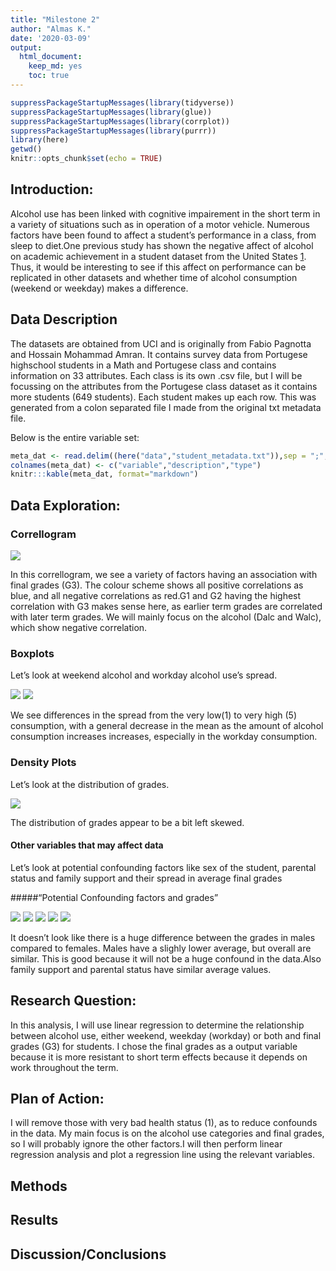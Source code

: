 ```yaml
---
title: "Milestone 2"
author: "Almas K."
date: '2020-03-09'
output: 
  html_document:
    keep_md: yes
    toc: true
---
```


```r
suppressPackageStartupMessages(library(tidyverse))
suppressPackageStartupMessages(library(glue))
suppressPackageStartupMessages(library(corrplot))
suppressPackageStartupMessages(library(purrr))
library(here)
getwd()
knitr::opts_chunk$set(echo = TRUE)
```

## Introduction:

Alcohol use has been linked with cognitive impairement in the short term in a variety of situations such as in operation of a motor vehicle. Numerous factors have been found to affect a student's performance in a class, from sleep to diet.One previous study has shown the negative affect of alcohol on academic achievement in a student dataset from the United States [1](https://www.ncbi.nlm.nih.gov/pmc/articles/PMC3026599/).  Thus, it would be interesting to see if this affect on performance can be replicated in other datasets and whether time of alcohol consumption (weekend or weekday) makes a difference. 
 
## Data Description
The datasets are obtained from UCI  and is originally from Fabio Pagnotta and Hossain Mohammad Amran. It contains survey data from Portugese highschool students in a Math and Portugese class and contains information on 33 attributes. Each class is its own .csv file, but I will be focussing on the attributes from the Portugese class dataset as it contains more students (649 students). Each student makes up each row. 
This was generated from a colon separated file I made from the original txt metadata file.

Below is the entire variable set:

```r
meta_dat <- read.delim((here("data","student_metadata.txt")),sep = ";", header=FALSE)
colnames(meta_dat) <- c("variable","description","type")
knitr:::kable(meta_dat, format="markdown")
```

## Data Exploration: 

### Correllogram

![](../../images/Correllogram.png)

In this correllogram, we see a variety of factors having an association with final grades (G3). The colour scheme shows all positive correlations as blue, and all negative correlations as red.G1 and G2 having the highest correlation with G3 makes sense here, as earlier term grades are correlated with later term grades. We will mainly focus on the alcohol (Dalc and Walc), which show negative correlation.

### Boxplots

Let's look at weekend alcohol and workday alcohol use's spread.

![](../../images/Final Grade vs Weekend Alcohol.png) ![](../../images/Final Grade vs Workday Alcohol.png)


We see differences in the spread from the very low(1) to very high (5) consumption, with a general decrease in the mean as the amount of alcohol consumption increases increases, especially in the workday consumption.

### Density Plots
Let's look at the distribution of grades.

![](../../images/density_plot_grades.png)


The distribution of grades appear to be a bit left skewed. 

#### Other variables that may affect data
Let's look at potential confounding factors like sex of the student, parental status and family support and their spread in average final grades

#####"Potential Confounding factors and grades"

![](../../images/Final Grade vs Sex.png) ![](../../images/Final Grade vs Maternal Education.png) 
![](../../images/Final Grade vs Parental status.png) ![](../../images/Final Grade vs Family Support.png) 
![](../../images/Final Grade vs Health.png) 


It doesn't look like there is a huge difference between the grades in males compared to females. Males have a slighly lower average, but overall are similar. This is good because it will not be a huge confound in the data.Also family support and parental status have similar average values. 

## Research Question:

In this analysis, I will use linear regression to determine the relationship between alcohol use, either weekend, weekday (workday) or both and final grades (G3) for students. I chose the final grades as a output variable because it is more resistant to short term effects because it depends on work throughout the term. 


## Plan of Action:

I will remove those with very bad health status (1), as to reduce confounds in the data. My main focus is on the alcohol use categories and final grades, so I will probably ignore the other factors.I will then perform linear regression analysis and plot 
a regression line using the relevant variables. 

## Methods


## Results

## Discussion/Conclusions
